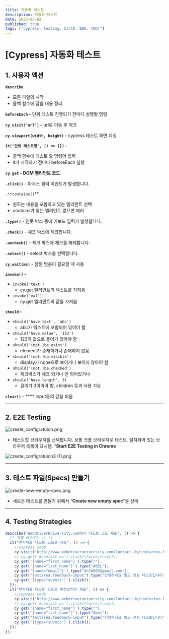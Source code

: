 ```yaml
---
title: 자동화 테스트
description: 자동화 테스트
date: 2023-05-02
published: true
tags: ["cypress, testing, CI/CD, BDD, TDD]"]
---
```


# [Cypress] 자동화 테스트

## 1. 사용자 액션

**`describe`**

- 모든 파일의 시작
- 콜백 함수에 담을 내용 정리

**`beforeEach` -** 단위 테스트 진행되기 전마다 실행될 명령

**`cy.visit('url')` -** url로 이동 후 체크

**`cy.viewport(width, height)` -** cypress 테스트 화면 지정

**`it('단위 테스트명', () => {})` -**

- 콜백 함수에 테스트 할 명령어 입력
- it가 시작하기 전마다 beforeEach 실행

**`cy.get` - DOM 엘리먼트 코드**

**`.click()`** - 마우스 클릭 이벤트가 발생합니다.

`.**contains()`\*\*

- 원하는 내용을 포함하고 있는 엘리먼트 선택
- contains가 찾는 엘리먼트 없으면 에러

**`.type()`** - 인풋 박스 등에 키보드 입력가 발생합니다.

**`.check()`** - 체크 박스에 체크합니다.

**`.uncheck()`** - 체크 박스에 체크를 해제합니다.

**`.select()`** - select 박스를 선택합니다.

**`cy.wait(ms)`** - 잠깐 멈춤이 필요할 때 사용

**`invoke()` -**

- `invoke('text')`
  - cy.get 엘리먼트의 텍스트를 가져옴
- `invoke('val')`
  - cy.get 엘리먼트의 값을 가져옴

**`should` -**

- `should('have.text', 'abc')`
  - abc가 텍스트에 포함되어 있어야 함
- `should('have.value', '123')`
  - 123이 값으로 들어가 있어야 함
- `should('(not.)be.exist')`
  - element가 존재하거나 존재하지 않음
- `should('(not.)be.visible')`
  - display가 none으로 보이거나 보이지 않아야 함
- `should('(not.)be.checked')`
  - 체크박스가 체크 되거나 안 되어있거나
- `shoule('have.length', 3)`
  - 길이가 3이어야 함. children 등과 사용 가능

**`clear()`** - \*\*\*\* input등의 값을 비움

---

## 2. E2E **Testing**

![create_configratuion.png](https://s3-us-west-2.amazonaws.com/secure.notion-static.com/363ac796-91d7-47be-970c-38c91560e1db/create_configratuion.png)

- 테스트할 브라우저를 선택합니다. 보통 크롬 브라우저로 테스트. 설치되어 있는 브라우저 목록이 표시됌. “**Start E2E Testing in Chrome**

![create_configratuion3 (1).png](<https://s3-us-west-2.amazonaws.com/secure.notion-static.com/2235b0e0-5826-42c0-9aeb-f0307c055764/create_configratuion3_(1).png>)

---

## 3. **테스트 파일(Specs) 만들기**

![create-new-empty-spec.png](https://s3-us-west-2.amazonaws.com/secure.notion-static.com/6d83e956-64b2-4fd1-aa84-a711735b453d/create-new-empty-spec.png)

- 새로운 테스트를 만들기 위해서 “**Create new empty spec**”을 선택

---

## 4. **Testing Strategies**

```jsx
describe("WebdriverUniversity.com에서 테스트 코드 제출", () => {
  /* 개별 테스트는 it */
  it("연락처를 테스트 코드로 제출", () => {
    //cypress code
    cy.visit("http://www.webdriveruniversity.com/Contact-Us/contactus.html");
    // cy.get('#contact-us').click({force:true});
    cy.get('[name="first_name"]').type("");
    cy.get('[name="last_name"]').type("ABEL");
    cy.get('[name="email"]').type("dn10003@gmail.com");
    cy.get("textarea.feedback-input").type("안녕하세요 필드 전송 테스트입니다");
    cy.get('[type="submit"]').click();
  });
  it("연락처를 테스트 코드로 비정상적인 제출", () => {
    //cypress code
    cy.visit("http://www.webdriveruniversity.com/Contact-Us/contactus.html");
    // cy.get('#contact-us').click({force:true});
    cy.get('[name="first_name"]').type("");
    cy.get('[name="last_name"]').type("Abel");
    cy.get("textarea.feedback-input").type("안녕하세요 필드 전송 테스트입니다");
    cy.get('[type="submit"]').click();
  });
});
```
